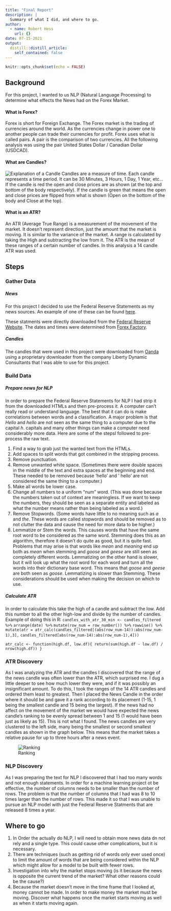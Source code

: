 ```yaml
---
title: "Final Report"
description: |
  Summary of what I did, and where to go.
author:
  - name: Robert Hess
    url: {}
date: 07-15-2021
output:
  distill::distill_article:
    self_contained: false
---
```



```r
knitr::opts_chunk$set(echo = FALSE)
```

## Background

For this project, I wanted to us NLP (Natural Language Processing) to determine what effects the News had on the Forex Market.

#### What is Forex?

Forex is short for Foreign Exchange. The Forex market is the trading of currencies around the world. As the currencies change in power one to another people can trade their currencies for profit. Forex uses what is called pairs. A pair is the comparison of two currencies. All the following analysis was using the pair United States Dollar / Canadian Dollar (USDCAD).

#### What are Candles?

![Explanation of a Candle](Candle Picture.png)
Candles are a measure of time. Each candle represents a time period. It can be 30 Minutes, 3 Hours, 1 Day, 1 Year, etc... If the candle is red the open and close prices are as shown (at the top and bottom of the body respectively). If the candle is green that means the open and close prices are flipped from what is shown (Open on the bottom of the body and Close at the top).

#### What is an ATR?

An ATR (Average True Range) is a measurement of the movement of the market. It doesn't represent direction, just the amount that the market is moving. It is similar to the variance of the market. A range is calculated by taking the High and subtracting the low from it. The ATR is the mean of these ranges of a certain number of candles. In this analysis a 14 candle ATR was used.

## Steps

### Gather Data

##### News

For this project I decided to use the Federal Reserve Statements as my news sources. An example of one of these can be found [here](https://www.federalreserve.gov/newsevents/pressreleases/monetary20070321a.htm).

These statments were directly downloaded from the [Federal Reserve Website](https://www.federalreserve.gov/). The dates and times were determined from [Forex Factory](https://www.forexfactory.com/). 

##### Candles

The candles that were used in this project were downloaded from [Oanda](https://www.oanda.com/us-en/) using a proprietary downloader from the company Liberty Dynamic Consultants that I was able to use for this project.

### Build Data

##### Prepare news for NLP

In order to prepare the Federal Reserve Statements for NLP I had strip it from the downloaded HTMLs and then pre-process it. A computer can't really read or understand language. The best that it can do is make correlations between words and a classification. A major problem is that *Hello* and *hello* are not seen as the same thing to a computer due to the capital *h*. capitals and many other things can make a computer need considerably more data. Here are some of the stepsI followed to pre-process the raw text.

1. Find a way to grab just the wanted text from the HTMLs.
2. Add spaces to split words that got combined in the stripping process.
3. Remove punctuation.
4. Remove unwanted white space. (Sometimes there were double spaces in the middle of the text and extra spaces at the beginning and end. These needed to be removed because 'hello' and ' hello' are not considered the same thing to a computer.)
5. Make all words be lower case.
6. Change all numbers to a uniform "num" word. (This was done because the numbers taken out of context are meaningless. If we want to keep the numbers, they should be seen as a separate entity and labeled as what the number means rather than being labeled as a word.)
7. Remove Stopwords. (Some words have little to no meaning such as *a* and *the*. These words are called stopwords and should be removed as to not clutter the data and cause the need for more data to be higher.)
8. Lemmatize or Stem the words. This causes words that have the same root word to be considered as the same word. Stemming does this as an algorithm, therefore it doesn't do quite as good, but it is quite fast. Problems that may arise is that words like *mean* and *meaning* end up both as *mean* when stemming and *goose* and *geese* are still seen as completely different words. Lemmatizing on the other hand is slower, but it will look up what the root word for each word and turn all the words into their dictionary base word. This means that *goose* and *geese* are both seen as *goose*. Lemmatizing is slower than Stemming. These considerations should be used when making the decision on which to use.

##### Calculate ATR

In order to calculate this take the high of a candle and subtract the low. Add this number to all the other high-low and divide by the number of candles. Example of doing this in R: `candles_with_atr_30_min <- candles_filtered %>%`
  `arrange(date) %>%`
  `mutate(row_num = row_number()) %>%`
  `rowwise() %>% `
  `mutate(atr = atr_calc(candles_filtered[(abs(row_num-14)):abs(row_num-1),3],`
  `candles_filtered[abs(row_num-14):abs(row_num-1),4]))`
  
`atr_calc <- function(high.df, low.df){ return(sum(high.df - low.df) / nrow(high.df)) }`

### ATR Discovery

As I was analyzing the ATR and the candles I discovered that the range of the news candle was often lower than the ATR, which surprised me. I dug a little deeper to see how much lower they were, and if it was possibly an insignificant amount. To do this, I took the ranges of the 14 ATR candles and ordered them least to greatest. Then I placed the News Candle in the order where it should be and gave it a rank according to its placement (1-15, 1 being the smallest candle and 15 being the largest). If the news had no affect on the movement of the market we would have expected the news candle's ranking to be evenly spread between 1 and 15 (1 would have been just as likely as 15). This is not what I found. The news candles are very clustered to the left side, many being the smallest or second smallest candles as shown in the graph below. This means that the market takes a relative pause for up to three hours after a news event.

![Ranking](Ranking.png)

### NLP Discovery

As I was preparing the text for NLP I discovered that I had too many words and not enough statements. In order for a machine learning project ot be effective, the number of columns needs to be smaller than the number of rows. The problem is that the number of columns that I had was 8 to 10 times larger than the number of rows. This made it so that I was unable to pursue an NLP model with just the Federal Reserve Statments that are released 8 times a year.


## Where to go

1. In Order the actually do NLP, I will need to obtain more news data dn not rely and a single type. This could cause other complications, but it is necessary.
2. There are techniques (such as getting rid of words only ever used once) to limit the amount of words that are being considered within the NLP which might allow for a model to be built with fewer rows.
3. Investigation into why the market stops moving (is it because the news is opposite the current trend of the market? What other reasons could be the cause?)
4. Because the market doesn't move in the time frame that I looked at, money cannot be made. In order to make money the market must be moving. Discover what happens once the market starts moving as well as when it starts moving again.




